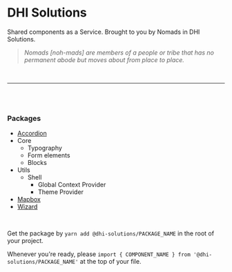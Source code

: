 <Meta title="Packages" />

# DHI Solutions

Shared components as a Service. Brought to you by Nomads in DHI Solutions.

> _Nomads [noh-mads] are members of a people or tribe that has no permanent abode but moves about from place to place._

<br />

---

<br />
<br />

### Packages

- [Accordion](/nomads?path=/docs/accordion--basic)
- Core
  - Typography
  - Form elements
  - Blocks
- Utils
  - Shell
    - Global Context Provider
    - Theme Provider
- [Mapbox](/nomads?path=/docs/mapbox--basic)
- [Wizard](/nomads?path=/docs/wizard--basic)

<br />

Get the package by `yarn add @dhi-solutions/PACKAGE_NAME` in the root of your project.

Whenever you're ready, please `import { COMPONENT_NAME } from '@dhi-solutions/PACKAGE_NAME'` at the top of your file.
